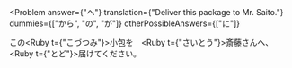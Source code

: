 
<Problem
  answer={"へ"}
  translation={"Deliver this package to Mr. Saito."}
  dummies={["から", "の", "が"]}
  otherPossibleAnswers={["に"]}
>
  この<Ruby t={"こづつみ"}>小包</Ruby>を　<Ruby t={"さいとう"}>斎藤</Ruby>さん<Hide>へ</Hide>、　<Ruby t={"とど"}>届</Ruby>けてください。
</Problem>